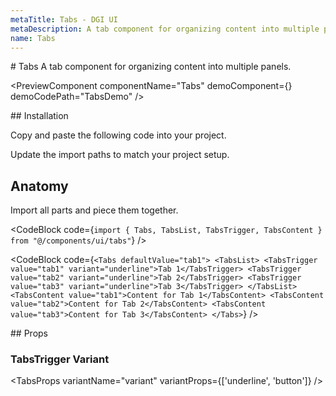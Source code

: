 ```yaml
---
metaTitle: Tabs - DGI UI
metaDescription: A tab component for organizing content into multiple panels.
name: Tabs
---
```


<FlexGroup>
  # Tabs

  <Description hasRadixLink={false}>
    A tab component for organizing content into multiple panels.
  </Description>
</FlexGroup>

<PreviewComponent
  componentName="Tabs"
  demoComponent={<TabsDemo />}
  demoCodePath="TabsDemo"
/>

<FlexGroup>
  ## Installation

  Copy and paste the following code into your project.

  <ComponentSource code="Tabs" />

  Update the import paths to match your project setup.

  ## Anatomy

  Import all parts and piece them together.

  <CodeBlock code={`import { Tabs, TabsList, TabsTrigger, TabsContent } from "@/components/ui/tabs"`} />

  <CodeBlock
    code={`<Tabs defaultValue="tab1">
  <TabsList>
    <TabsTrigger value="tab1" variant="underline">Tab 1</TabsTrigger>
    <TabsTrigger value="tab2" variant="underline">Tab 2</TabsTrigger>
    <TabsTrigger value="tab3" variant="underline">Tab 3</TabsTrigger>
  </TabsList>
  <TabsContent value="tab1">Content for Tab 1</TabsContent>
  <TabsContent value="tab2">Content for Tab 2</TabsContent>
  <TabsContent value="tab3">Content for Tab 3</TabsContent>
</Tabs>`}
/>
</FlexGroup>

<FlexGroup>
  ## Props

  ### TabsTrigger Variant

  <TabsProps variantName="variant" variantProps={['underline', 'button']} />
</FlexGroup>
